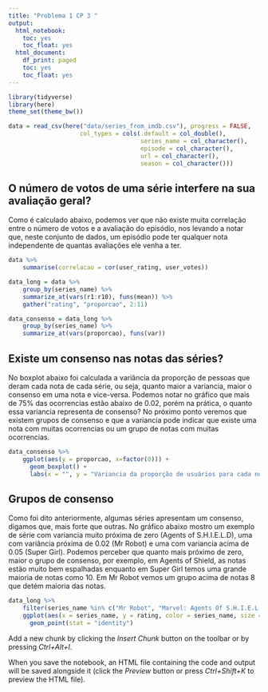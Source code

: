 ```yaml
---
title: "Problema 1 CP 3 "
output:
  html_notebook:
    toc: yes
    toc_float: yes
  html_document:
    df_print: paged
    toc: yes
    toc_float: yes
---
```



```r
library(tidyverse)
library(here)
theme_set(theme_bw())
```

```r
data = read_csv(here("data/series_from_imdb.csv"), progress = FALSE,
                    col_types = cols(.default = col_double(), 
                                     series_name = col_character(), 
                                     episode = col_character(), 
                                     url = col_character(),
                                     season = col_character()))
```


## O número de votos de uma série interfere na sua avaliação geral?

Como é calculado abaixo, podemos ver que não existe muita correlação entre o número de votos e a avaliação do episódio, nos levando a notar que, neste conjunto de dados, um episódio pode ter qualquer nota independente de quantas avaliações ele venha a ter.

```r
data %>% 
    summarise(correlacao = cor(user_rating, user_votes))
```

```r
data_long = data %>%
    group_by(series_name) %>% 
    summarize_at(vars(r1:r10), funs(mean)) %>% 
    gather("rating", "proporcao", 2:11)
```

```r
data_consenso = data_long %>%
    group_by(series_name) %>% 
    summarize_at(vars(proporcao), funs(var))
```


## Existe um consenso nas notas das séries?

No boxplot abaixo foi calculada a variância da proporção de pessoas que deram cada nota de cada série, ou seja, quanto maior a variancia, maior o consenso em uma nota e vice-versa. Podemos notar no gráfico que mais de 75% das ocorrencias estão abaixo de 0.02, porém na prática, o quanto essa variancia representa de consenso? No próximo ponto veremos que existem grupos de consenso e que a variancia pode indicar que existe uma nota com muitas ocorrencias ou um grupo de notas com muitas ocorrencias.

```r
data_consenso %>%
    ggplot(aes(y = proporcao, x=factor(0))) + 
      geom_boxplot() +
      labs(x = "", y = "Variancia da proporção de usuários para cada nota")
```

## Grupos de consenso

Como foi dito anteriormente, algumas séries apresentam um consenso, digamos que, mais forte que outras. No gráfico abaixo mostro um exemplo de série com variancia muito próxima de zero (Agents of S.H.I.E.L.D), uma com variância próxima de 0.02 (Mr Robot) e uma com variancia acima de 0.05 (Super Girl). Podemos perceber que quanto mais próximo de zero, maior o grupo de consenso, por exemplo, em Agents of Shield, as notas estão muito bem espalhadas enquanto em Super Girl temos uma grande maioria de notas como 10. Em Mr Robot vemos um grupo acima de notas 8 que detém maioria das notas.

```r
data_long %>%
    filter(series_name %in% c("Mr Robot", "Marvel: Agents Of S.H.I.E.L.D", "Super Girl")) %>% 
    ggplot(aes(x = series_name, y = rating, color = series_name, size = proporcao)) + 
      geom_point(stat = "identity")
```


Add a new chunk by clicking the *Insert Chunk* button on the toolbar or by pressing *Ctrl+Alt+I*.

When you save the notebook, an HTML file containing the code and output will be saved alongside it (click the *Preview* button or press *Ctrl+Shift+K* to preview the HTML file).
